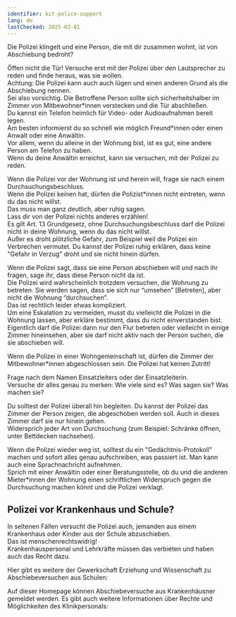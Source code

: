 ```yaml
---
identifier: kit-police-support
lang: de
lastChecked: 2025-03-01
---
```


Die Polizei klingelt und eine Person, die mit dir zusammen wohnt, ist von Abschiebung bedroht?

Öffen nicht die Tür! Versuche erst mit der Polizei über den Lautsprecher zu reden und finde heraus, was sie wollen.<br/>
Achtung: Die Polizei kann auch auch lügen und einen anderen Grund als die Abschiebung nennen.<br/>
Sei also vorsichtig. Die Betroffene Person sollte sich sicherheitshalber im Zimmer von Mitbewohner\*innen verstecken und die Tür abschließen.<br/> 
Du kannst ein Telefon heimlich für Video- oder Audioaufnahmen bereit legen.<br/>
Am besten informierst du so schnell wie möglich Freund\*innen oder einen Anwalt oder eine Anwältin.<br/>
Vor allem, wenn du alleine in der Wohnung bist, ist es gut, eine andere Person am Telefon zu haben.<br/>
Wenn du deine Anwältin erreichst, kann sie versuchen, mit der Polizei zu reden.

Wenn die Polizei vor der Wohnung ist und herein will, frage sie nach einem Durchsuchungsbeschluss.<br/>
Wenn die Polizei keinen hat, dürfen die Polizist*innen nicht eintreten, wenn du das nicht willst.<br/>
Das muss man ganz deutlich, aber ruhig sagen.<br/>
Lass dir von der Polizei nichts anderes erzählen!<br/>
Es gilt Art. 13 Grundgesetz, ohne Durchsuchungsbeschluss darf die Polizei nicht in deine Wohnung, wenn du das nicht willst.<br/>
Außer es droht plötzliche Gefahr, zum Beispiel weil die Polizei ein Verbrechen vermutet. Du kannst der Polizei ruhig erklären, dass keine "Gefahr in Verzug" droht und sie nicht hinein dürfen.<br/>

Wenn die Polizei sagt, dass sie eine Person abschieben will und nach ihr fragen, sage ihr, dass diese Person nicht da ist.<br/>
Die Polizei wird wahrscheinlich trotzdem versuchen, die Wohnung zu betreten. Sie werden sagen, dass sie sich nur “umsehen” [Betreten], aber nicht die Wohnung “durchsuchen”.<br/>
Das ist rechtlich leider etwas kompliziert.<br/>
Um eine Eskalation zu vermeiden, musst du vielleicht die Polizei in die Wohnung lassen, aber erkläre bestimmt, dass du nicht einverstanden bist.<br/>
Eigentlich darf die Polizei dann nur den Flur betreten oder vielleicht in einige Zimmer hineinsehen, aber sie darf nicht aktiv nach der Person suchen, die sie abschieben will.

Wenn die Polizei in einer Wohngemeinschaft ist, dürfen die Zimmer der Mitbewohner*innen abgeschlossen sein. Die Polizei hat keinen Zutritt!

Frage nach dem Namen Einsatzleiters oder der Einsatzleiterin. <br/>
Versuche dir alles genau zu merken: Wie viele sind es? Was sagen sie? Was machen sie?

Du solltest der Polizei überall hin begleiten. Du kannst der Polizei das Zimmer der Person zeigen, die abgeschoben werden soll. Auch in dieses Zimmer darf sie nur hinein gehen. <br/>
Widersprich jeder Art von Durchsuchung (zum Beispiel: Schränke öffnen, unter Bettdecken nachsehen).

Wenn die Polizei wieder weg ist, solltest du ein "Gedächtnis-Protokoll" machen und sofort alles genau aufschreiben, was passiert ist. Man kann auch eine Sprachnachricht aufnehmen.<br/>
Sprich mit einer Anwältin oder einer Beratungsstelle, ob du und die anderen Mieter*innen der Wohnung einen schriftlichen Widerspruch gegen die Durchsuchung machen könnt und die Polizei verklagt.

## Polizei vor Krankenhaus und Schule?

In seltenen Fällen versucht die Polizei auch, jemanden aus einem Krankenhaus oder Kinder aus der Schule abzuschieben.<br/>
Das ist menschenrechtswidrig!<br/>
Krankenhauspersonal und Lehrkräfte müssen das verbieten und haben auch das Recht dazu.

Hier gibt es weitere der Gewerkschaft Erziehung und Wissenschaft zu Abschiebeversuchen aus Schulen:
<ExternalShortLink identifier="gew-abschiebung-schulen" />

Auf dieser Homepage können Abschiebeversuche aus Krankenhäusner gemeldet werden. Es gibt auch weitere Informationen über Rechte und Möglichkeiten des Klinikpersonals:
<ExternalShortLink identifier="abschiebung-krankenhaus" />
